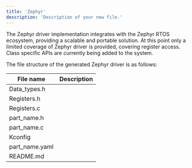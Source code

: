 ```yaml
---
title: 'Zephyr'
description: 'Description of your new file.'
---
```


The Zephyr driver implementation integrates with the Zephyr RTOS ecosystem, providing a scalable and portable solution. At this point only a limited coverage of Zephyr driver is provided, covering register access. Class specific APIs are currently being added to the system. 


The file structure of the generated Zephyr driver is as follows: 

| File name | Description  |
| --- | --- |
| Data_types.h  |  |
| Registers.h |  |
| Registers.c |  |
| part_name.h |  |
| part_name.c |  |
| Kconfig |  |
| part_name.yaml |  |
| README.md |  |